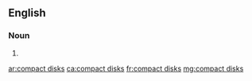 ==English==

===Noun===
{{head|en|noun plural form|head=[[compact]] [[disk]]s}}

# {{plural of|compact disk|lang=en}}

[[ar:compact disks]]
[[ca:compact disks]]
[[fr:compact disks]]
[[mg:compact disks]]